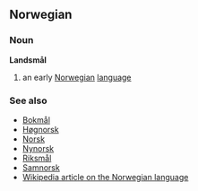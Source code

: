 ==Norwegian==
===Noun===
'''Landsmål'''

# an early [[Norwegian]] [[language]]

===See also===
*[[Bokmål]]
*[[Høgnorsk]]
*[[Norsk]]
*[[Nynorsk]]
*[[Riksmål]]
*[[Samnorsk]]
*[[w:Norwegian language|Wikipedia article on the Norwegian language]]